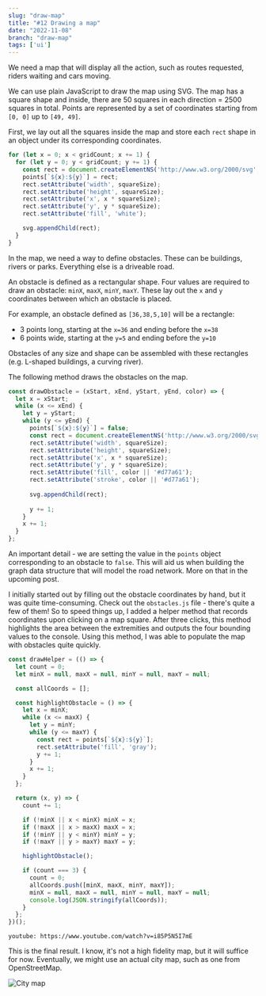```yaml
---
slug: "draw-map"
title: "#12 Drawing a map"
date: "2022-11-08"
branch: "draw-map"
tags: ['ui']
---
```

We need a map that will display all the action, such as routes requested, riders waiting and cars moving.

We can use plain JavaScript to draw the map using SVG. The map has a square shape and inside, there are 50 squares in each direction = 2500 squares in total. Points are represented by a set of coordinates starting from ```[0, 0]``` up to ```[49, 49]```.

First, we lay out all the squares inside the map and store each ```rect``` shape in an object under its corresponding coordinates.
```js
for (let x = 0; x < gridCount; x += 1) {
  for (let y = 0; y < gridCount; y += 1) {
    const rect = document.createElementNS('http://www.w3.org/2000/svg', 'rect');
    points[`${x}:${y}`] = rect;
    rect.setAttribute('width', squareSize);
    rect.setAttribute('height', squareSize);
    rect.setAttribute('x', x * squareSize);
    rect.setAttribute('y', y * squareSize);
    rect.setAttribute('fill', 'white');

    svg.appendChild(rect);
  } 
}
```

In the map, we need a way to define obstacles. These can be buildings, rivers or parks. Everything else is a driveable road.

An obstacle is defined as a rectangular shape. Four values are required to draw an obstacle: ```minX```, ```maxX```, ```minY```, ```maxY```. These lay out the ```x``` and ```y``` coordinates between which an obstacle is placed.

For example, an obstacle defined as ```[36,38,5,10]``` will be a rectangle:
- 3 points long, starting at the ```x=36``` and ending before the ```x=38```
- 6 points wide, starting at the ```y=5``` and ending before the ```y=10```

Obstacles of any size and shape can be assembled with these rectangles (e.g. L-shaped buildings, a curving river).

The following method draws the obstacles on the map.
```js
const drawObstacle = (xStart, xEnd, yStart, yEnd, color) => {
  let x = xStart;
  while (x <= xEnd) {
    let y = yStart;
    while (y <= yEnd) {
      points[`${x}:${y}`] = false;
      const rect = document.createElementNS('http://www.w3.org/2000/svg', 'rect');
      rect.setAttribute('width', squareSize);
      rect.setAttribute('height', squareSize);
      rect.setAttribute('x', x * squareSize);
      rect.setAttribute('y', y * squareSize);
      rect.setAttribute('fill', color || '#d77a61');
      rect.setAttribute('stroke', color || '#d77a61');
      
      svg.appendChild(rect);
  
      y += 1;
    }
    x += 1;
  }
};
```
An important detail - we are setting the value in the ```points``` object corresponding to an obstacle to ```false```. This will aid us when building the graph data structure that will model the road network. More on that in the upcoming post.

I initially started out by filling out the obstacle coordinates by hand, but it was quite time-consuming. Check out the ```obstacles.js``` file - there's quite a few of them! So to speed things up, I added a helper method that records coordinates upon clicking on a map square. After three clicks, this method highlights the area between the extremities and outputs the four bounding values to the console. Using this method, I was able to populate the map with obstacles quite quickly.
```js
const drawHelper = (() => {
  let count = 0;
  let minX = null, maxX = null, minY = null, maxY = null;

  const allCoords = [];

  const highlightObstacle = () => {
    let x = minX;
    while (x <= maxX) {
      let y = minY;
      while (y <= maxY) {
        const rect = points[`${x}:${y}`];
        rect.setAttribute('fill', 'gray');
        y += 1;
      }
      x += 1;
    }
  };

  return (x, y) => {
    count += 1;

    if (!minX || x < minX) minX = x;
    if (!maxX || x > maxX) maxX = x;
    if (!minY || y < minY) minY = y;
    if (!maxY || y > maxY) maxY = y;

    highlightObstacle();

    if (count === 3) {
      count = 0;
      allCoords.push([minX, maxX, minY, maxY]);
      minX = null, maxX = null, minY = null, maxY = null;
      console.log(JSON.stringify(allCoords));
    }
  };
})();
```

`youtube: https://www.youtube.com/watch?v=i85P5N5I7mE`

This is the final result. I know, it's not a high fidelity map, but it will suffice for now. Eventually, we might use an actual city map, such as one from OpenStreetMap.

![City map](./img-3.png)
